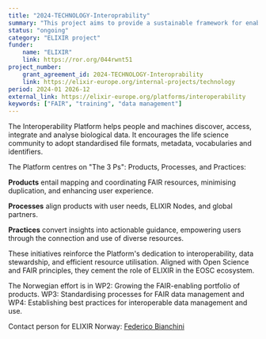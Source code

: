 ```yaml
---
title: "2024-TECHNOLOGY-Interoprability"
summary: "This project aims to provide a sustainable framework for enabling real-world data integration and reuse by promoting and supporting interoperability, data management, and FAIR principles."
status: "ongoing"
category: "ELIXIR project"
funder:
    name: "ELIXIR"
    link: https://ror.org/044rwnt51
project_number:
    grant_agreement_id: 2024-TECHNOLOGY-Interoprability
    link: https://elixir-europe.org/internal-projects/technology
period: 2024-01 2026-12
external_link: https://elixir-europe.org/platforms/interoperability
keywords: ["FAIR", "training", "data management"]
---
```

The Interoperability Platform helps people and machines discover, access, integrate and analyse biological data. It encourages the life science community to adopt standardised file formats, metadata, vocabularies and identifiers.

The Platform centres on "The 3 Ps": Products, Processes, and Practices:

**Products** entail mapping and coordinating FAIR resources, minimising duplication, and enhancing user experience.

**Processes** align products with user needs, ELIXIR Nodes, and global partners.

**Practices** convert insights into actionable guidance, empowering users through the connection and use of diverse resources.
 

These initiatives reinforce the Platform's dedication to interoperability, data stewardship, and efficient resource utilisation. Aligned with Open Science and FAIR principles, they cement the role of ELIXIR in the EOSC ecosystem.

The Norwegian effort is in WP2: Growing the FAIR-enabling portfolio of products. WP3: Standardising processes for FAIR data management and WP4: Establishing best practices for interoperable data management and use.

Contact person for ELIXIR Norway: [Federico Bianchini](mailto:fredebi@uio.no)
